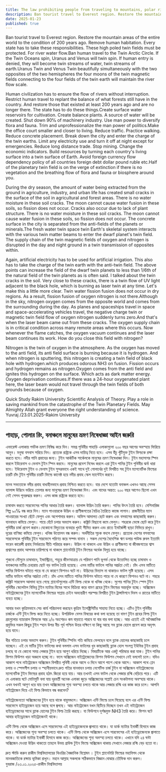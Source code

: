 ```yaml
---
title: The law prohibiting people from traveling to mountains, polar rings, forests is necessary
description: Ban tourist travel to Everest region. Restore the mountain areas of the entire world to the condition of 200 years ago. Remove human habitation. Every state has to take these responsibilities.  These high poled twin fields must be protected. For river water flow.Ban human travel to the Twin Arctic Circle.
date: 2025-01-23
published: true
---
```


Ban tourist travel to Everest region. Restore the mountain areas of the entire world to the condition of 200 years ago. Remove human habitation. Every state has to take these responsibilities.  These high poled twin fields must be protected. For river water flow.Ban human travel to the Twin Arctic Circle. If the Twin Oceans spin, Uranus and Venus will twin spin. If human entry is denied, they will become twin streams of water, twin streams of earth.Uranus Twin and Venus Twin beautifully simultaneously with the two opposites of the two hemispheres the four moons of the twin magnetic fields connecting to the four fields of the twin earth will maintain the river flow scale.

Human civilization has to ensure the flow of rivers without interruption. Restrict human travel to replant the balance of what forests still have in the country. And restore those that existed at least 200 years ago and are no longer there. The state has to do these things.Create surface water reservoirs for cultivation. Create balance plants. A source of water will be created. Shut down 90℅ of machinery industry. Use man power to diversify flora and fauna. Trim and unprofessionalize the man power of politics.Make the office court smaller and closer to living. Reduce traffic. Practice walking. Reduce concrete placement. Break down the city and enter the charge of the twin earths. Limit any electricity use and turn it off at night except for emergencies. Reduce long distance trade.
Stop mining. Change the economic indicators. Build resources by turning each country's living surface into a twin surface of Earth. Avoid foreign currency flow dependency policy of all countries foreign debt dollar pound ruble etc.Half of the planetary twin field is on the verge of extinction if there is no vegetation and the breathing flow of flora and fauna or biosphere around you.

During the dry season, the amount of water being extracted from the ground in agriculture, industry, and urban life has created small cracks in the surface of the soil in agricultural and forest areas. There is no water moisture in these soil cracks. The moon cannot cause water fusion in these soils, so fission does not occur.
Cracks also occur due to lack of plant structure.
There is no water moisture in these soil cracks. The moon cannot cause water fusion in these soils, so fission does not occur. The concrete surface in the city is separated from the anti-fields of the planets or minerals.The fresh water twin space twin Earth's skeletal system interacts with the various twin matter beams to enter the dwarf planet's twin field. The supply chain of the twin magnetic fields of oxygen and nitrogen is disrupted in the day and night ground in a twin transmission of opposites within.

Again, artificial electricity has to be used for artificial irrigation. This also has to take the charge of the twin earth with the anti-twin field. The above points can increase the field of the dwarf twin planets to less than 1/6th of the natural field of the twin planets as is often said.
I talked about the twin cracks in the soil. Very close to these cracks, there is a twin flow of UV light adjacent to the black hole, which is burning as laser twin at any time.
Let's make this a little more clear. Twin water fission fusion does not occur in dry regions. As a result, fission fusion of oxygen nitrogen is not there.Although in the sky, nitrogen oxygen comes from the opposite world and comes from the surrounding during the day. As planes and spaceships travel in space and space-accelerating vehicles travel, the negative charge twin or magnetic twin field flow of oxygen nitrogen suddenly turns zero.And that's when the laser beam came out from these cracks. The oxygen supply chain is in critical condition across many remote areas where this occurs. Now whenever the flame catches, the oxygen vacuum continues and the laser beam continues its work. How do you close this field with nitrogen?

Nitrogen is the twin of oxygen in the atmosphere. As the oxygen has moved to the anti field, its anti field surface is burning because it is hydrogen. And when nitrogen is sputtering, this nitrogen is creating a twin field of black hole with hydrogen.which produces odorous NH3 on fusion. Fission occurs and hydrogen remains as nitrogen.Oxygen comes from the anti field and ignites this hydrogen on the surface. Which acts as dark matter energy. Oxygen deprivation continues.If there was a 24-hour oxygenated plant here, the laser beam would not travel through the twin fields of both grounds because of oxygen.

Quick Study Rakim University Scientific Analysis of Theory. Play a role in saving mankind from the catastrophe of the Twin Planetary Fields. May Almighty Allah grant everyone the right understanding of science.  
Yuvraj /23.01.2025-Rakim University

---

## পাহাড়, পোলার রিং, বনাঞ্চলে মানুষের ভ্রমণ নিষেধাজ্ঞা আইন জরুরি

এভারেস্ট এলাকায় পর্যটক ভ্রমণ নিষিদ্ধ করে দিন। সমগ্র পৃথিবীর পাহাড়ি এলাকাগুলো ২০০ বছর আগের অবস্হায় ফিরিয়ে আনুন। মনুষ‍্য বসবাস সরিয়ে নিন। প্রত‍্যেক রাষ্ট্রকে এসব দায়িত্ব নিতে হবে।  এসব উঁচু খুঁটিযুক্ত টুইন ফিল্ডকে রক্ষা করতে হবে। নদীর পানি প্রবাহের জন‍্য।  টুইন  আর্কটিক সার্কেলকে মানুষের ভ্রমণ নিষেধাজ্ঞা দিন। টুইন মহাসাগর স্পিন করলে ইউরেনাস ও ভেনাস টুইন স্পিন করবে। মানুষের প্রবেশ নিষেধ করলে এরা টুইন পানির টুইন পৃথিবীর ঝর্না ধারা হবে। ইউরেনাস টুইন ও ভেনাস টুইন সুন্দরভাবে একই সাথে দুই গোলার্ধের দুই বিপরীত সহ টুইন ম‍্যাগনেটিক ফিল্ডের চারটি  চাঁদ টুইন পৃথিবীর চারটি ফিল্ডে কানেক্ট হয়ে নদীর প্রবাহ স্কেল ম‍্যান্টেইন করবে।

মানব সভ‍্যতাকে নদীর প্রবাহ বাধাহীনভাবে প্রবাহ নিশ্চিত করতে হবে। যার দেশে যতোটা বনাঞ্চল এখনও আছে সেসব ব‍্যালান্স উদ্ভিদে ভরিয়ে তোলার জন‍্য মানুষের ভ্রমণ নিষেধাজ্ঞা দিন। এবং যাদের অন্তত: ২০০ বছর আগেও ছিলো এখন নেই সেসব পূনরুদ্ধার করুন। এসব কাজ রাষ্ট্রকে করতে হবে।

চাষাবাদ করতে সারফেসের পানির আধার তৈরি করুন। ব‍্যালান্স উদ্ভিদ তৈরি করুন। পানির উৎস তৈরি হবে। মেশিনারিজ শিল্প ৯০℅ বন্ধ করে দিন। ম‍্যান পাওয়ারকে উদ্ভিদ ও প্রাণীজগতের বৈচিত্র তৈরিতে কাজে লাগান। রাজনীতির ম‍্যান পাওয়ারের সংখ‍্যা ছেঁটে ফেলুন এবং অপেশাদার করুন। অফিস আদালত ছোট করুন এবং বসবাসের কাছাকাছি করুন। যান‍বাহন কমিয়ে ফেলুন। পায়ে হেঁটে চলার অভ‍্যাস করুন। কঙ্ক্রিট বিছানো কমে ফেলুন। শহরকে ভেঙ্গে ছোট করে  টুইন পৃথিবীর চার্জ প্রবেশ করান।যেকোনো  বিদ‍্যুতের ব‍্যবহার খুবই সীমিত করুন এবং রাতে ইমার্জৈন্সী ছাড়া  নিভিয়ে রাখুন। দূরের বাণিজ‍্য কমিয়ে ফেলুন। খনিজ উত্তোলন বন্ধ করুন। অর্থনীতির সূচক বদলে ফেলুন। প্রত‍্যেক দেশের বসবাসের  সারফেসকে পৃথিবীর টুইন সারফেসে পরিণত করে সম্পদ বানান । সকল দেশের বৈদেশিক ঋণ ডলার পাউন্ড রুবল ইত‍্যাদি ফরেন কারেন্সী প্রবাহ নির্ভরতার নীতি পরিহার করুন।  উদ্ভিদ না থাকলে এবং উদ্ভিদ ও প্রাণীজগত বা জীবজগতের শ্বাস প্রশ্বাসের প্রবাহ আপনার চারিপাশ্বে না থাকলে  প্ল‍্যানেটারি টুইন ফিল্ডের অর্ধেক বিলুপ্ত হয়ে যাচ্ছে।

শুকনো মৌসুমে চাষাবাদে, ইন্ডাস্ট্রিতে, শহুরে জীবণযাত্রায় যে পরিমাণ পানি ভূগর্ভ থেকে উত্তোলিত হচ্ছে চাষাবাদ ও বনাঞ্চলের মাটির চেহারায় ছোট বড় ফাটল তৈরি হয়েছে। এসব মাটির ফাটলে পানির আর্দ্রতা নেই। চাঁদ এসব মাটিতে পানির ফিউশন ঘটাতে পারে না যে কারণে ফিশনও ঘটে না। উদ্ভিদের ব‍িন‍্যাস না থাকায়ও ফাটল সৃষ্টি হয়েছে।
এসব মাটির ফাটলে পানির আর্দ্রতা নেই। চাঁদ এসব মাটিতে পানির ফিউশন ঘটাতে পারে না যে কারণে ফিশনও ঘটে না। শহরে কঙ্ক্রিট সারফেস আলাদা হয়ে গেছে প্ল‍্যানেটগুলোর এন্টি ফিল্ড থেকে বা খনিজ থেকে। সুপেয় পানির টুইন স্পেস টুইন পৃথিবীর স্কেলেটাল বিভিন্ন টুইন ম‍্যাটার বিমের সাথে বিক্রিয়া করে বামণ গ্রহের টুইন ফিল্ডের  অন্তর্ভূক্ত হচ্ছে। অক্সিজেন নাইট্রোজেনের টুইন ম‍্যাগনেটিক ফিল্ডের সাপ্লায় চেইন অভ‍্যন্তরীণ পরস্পর বিপরীত টুইন ট্রান্সমিশনে দিবস ও রাতের মাটিতে ব‍্যহত হচ্ছে।

আবার যখন কৃত্রিমভাবে সেচ কার্য পরিচালনা করছেন কৃত্রিম ইলেক্ট্রিসিটির সাহায‍্য নিতে হচ্ছে। এটিও টুইন পৃথিবীর চার্জকে এন্টি টুইন ফিল্ড করে নিতে হচ্ছে। উপরিউক্ত যেসব বিষয়ের কথা বলা হয়েছে তা বামণ টুইন গ্রহের ফিল্ড টুইন গ্রহগুলোর ন‍্যাচারাল ফিল্ডকে আর ১/৬ অংশেরও কম বাড়াতে পারবে যা বার বার বলা হচ্ছে। আর এতেই এই অবৈজ্ঞানিক প্রযুক্তির সকল কিছুর টুইন স্হান উপর নীচ পূর্ব পশ্চিম উত্তর দক্ষিণে যা কিছু আছে সব ব্ল‍্যাক হোলে প্রবেশ করে অদৃশ‍ৎ হয়ে যাবে।

ধীর গতিতে চলার অভ‍্যাস করুন। টুইন পৃথিবীর স্পিনিং গতি কমিয়ে ফেলছেন বলে ব্ল‍্যাক হোলের কাছাকাছি চলে যাচ্ছেন। এই যে মাটির টুইন ফাটলের কথা বললাম এসব ফাটলের খুব কাছাকাছি ব্ল‍্যাক হোল সংলগ্ন ইউভির টুইন প্রবাহ চলছে যা যে কোনো সময় লেজার টুইন হয়ে আগুণ ধরিয়ে দিচ্ছে।
বিষয়টিকে আর একটু পরিস্কার করা যাক। টুইন পানির ফিশন ফিউশন খড়া অঞ্চলে হচ্ছে না। ফলে অক্সিজেন নাইট্রোজেনের ফিশন ফিউশন সেখানে নেই বললেই চলে।  যদিও আকাশ পথে নাইট্রোজেন অক্সিজেন বিপরীত পৃথিবী থেকে আসে ও দিনে আশে পাশে থেকে আসে। আকাশ পথে প্লেন চলায় ও স্পেসশীপ চলায় ও স্হানীয়ভাবে দ্রুত গতির যানবাহন চলায় নেগেটিভ চার্জ টুইন বা অক্সিজেন নাইট্রোজেনের ম‍্যাগনেটিক টুইন ফিল্ডের প্রবাহ হঠাৎ জিরো হয়ে যায়। আর তখনই এসব ফাটল থেকে লেজার রশ্মি বেড়িয়ে পরে। এটি যে এলাকায় ঘটে মোটামুটি বলা যায় দূরবর্তী অনেক এলাকা জুড়ে অক্সিজেনের সাপ্লাই চেন সংকটাপন‍্য অবস্হায় থাকে। এখন যখনই আগুণ ধরে যায় তখন অক্সিজেনের শূন‍্য অবস্হা চলতে থাকে আর লেজার রশ্মি ওর কাজ করে চলে। আপনি নাইট্রোজেন দিয়ে এই ফিল্ড কিভাবে বন্ধ করবেন?

নাইট্রোজেনতো অক্সিজেনের টুইন হয়ে থাকে বায়ুমন্ডলে। অক্সিজেন এন্টি ফিল্ডে চলে গিয়েছে বলে এর এন্টি ফিল্ড সারফেসে হাইড্রোজেন হয়ে আছে বলে জ্বলছে। আর নাইট্রোজেন যখন  ছিটিয়ে দিচ্ছেন তখন এই নাইট্রোজেন হাইড্রোজেনের সাথে ব্ল‍্যাক হোলের টুইন ফিল্ড তৈরি করছে। যা ফিউশনে দূর্গন্ধযুক্ত NH3 তৈরি করে। ফিশন ঘটে আবার হাইড্রোজেন নাইট্রোজেনই থাকে।

এন্টি ফিল্ড থেকে অক্সিজেন এসে সারফেসের  এই হাইড্রোজেনকে জ্বালাতে থাকে। যা ডার্ক ম‍্যাটার ইনার্জী হিসাবে কাজ করে। অক্সিজেনের শূন‍্য অবস্হা চলতে থাকে। এন্টি ফিল্ড থেকে অক্সিজেন এসে সারফেসের  এই হাইড্রোজেনকে জ্বালাতে থাকে। যা ডার্ক ম‍্যাটার ইনার্জী হিসাবে কাজ করে। অক্সিজেনের শূন‍্য অবস্হা চলতে থাকে।  এখানে যদি ২৪ ঘন্টা অক্সিজেন দেওয়া উদ্ভিদ থাকতো তাহলে উভয় গ্রাউন্ড টুইন ফিল্ডে অক্সিজেন থাকায় সেখানে লেজার রশ্মি বেড় হতো না।

দ্রুত স্টাডি করুন রাকীম বিশ্ববিদ্যালয়ের থিওরির বৈজ্ঞানিক বিশ্লেষন । টুইন প্ল‍্যানেটারি ফিল্ডের মহাবিপদ থেকে মানবজাতিকে রক্ষায় ভূমিকা রাখুন। মহান আল্লাহ সকলকে সঠিকভাবে বিজ্ঞান বোঝার তৌফিক দান করুন।  
যুবরাজ /২৩.০১.২০২৫-রাকীম বিশ্ববিদ্যালয়
